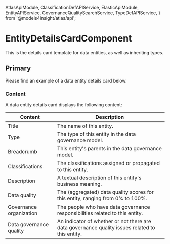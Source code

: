   AtlasApiModule,
  ClassificationDefAPIService,
  ElasticApiModule,
  EntityAPIService,
  GovernanceQualitySearchService,
  TypeDefAPIService,
} from '@models4insight/atlas/api';

<Meta of={EntityDetailsCardComponentStories} />

# EntityDetailsCardComponent

This is the details card template for data entities, as well as inheriting types.

## Primary

Please find an example of a data entity details card below.

<Canvas>
  <Story of={EntityDetailsCardComponentStories.Primary} />
</Canvas>

### Content

A data entity details card displays the following content:

| Content                 | Description                                                                                     |
| ----------------------- | ----------------------------------------------------------------------------------------------- |
| Title                   | The name of this entity.                                                                        |
| Type                    | The type of this entity in the data governance model.                                           |
| Breadcrumb              | This entity's parents in the data governance model.                                             |
| Classifications         | The classifications assigned or propagated to this entity.                                      |
| Description             | A textual description of this entity's business meaning.                                        |
| Data quality            | The (aggregated) data quality scores for this entity, ranging from 0% to 100%.                  |
| Governance organization | The people who have data governance responsibilities related to this entity.                    |
| Data governance quality | An indicator of whether or not there are data governance quality issues related to this entity. |
